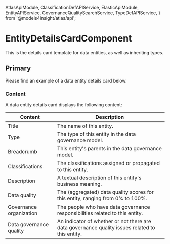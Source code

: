   AtlasApiModule,
  ClassificationDefAPIService,
  ElasticApiModule,
  EntityAPIService,
  GovernanceQualitySearchService,
  TypeDefAPIService,
} from '@models4insight/atlas/api';

<Meta of={EntityDetailsCardComponentStories} />

# EntityDetailsCardComponent

This is the details card template for data entities, as well as inheriting types.

## Primary

Please find an example of a data entity details card below.

<Canvas>
  <Story of={EntityDetailsCardComponentStories.Primary} />
</Canvas>

### Content

A data entity details card displays the following content:

| Content                 | Description                                                                                     |
| ----------------------- | ----------------------------------------------------------------------------------------------- |
| Title                   | The name of this entity.                                                                        |
| Type                    | The type of this entity in the data governance model.                                           |
| Breadcrumb              | This entity's parents in the data governance model.                                             |
| Classifications         | The classifications assigned or propagated to this entity.                                      |
| Description             | A textual description of this entity's business meaning.                                        |
| Data quality            | The (aggregated) data quality scores for this entity, ranging from 0% to 100%.                  |
| Governance organization | The people who have data governance responsibilities related to this entity.                    |
| Data governance quality | An indicator of whether or not there are data governance quality issues related to this entity. |
